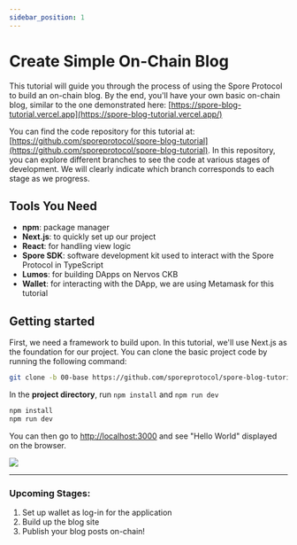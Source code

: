```yaml
---
sidebar_position: 1
---
```


# Create Simple On-Chain Blog

This tutorial will guide you through the process of using the Spore Protocol to build an on-chain blog. By the end, you'll have your own basic on-chain blog, similar to the one demonstrated here: [https://spore-blog-tutorial.vercel.app](https://spore-blog-tutorial.vercel.app/)

You can find the code repository for this tutorial at: [https://github.com/sporeprotocol/spore-blog-tutorial](https://github.com/sporeprotocol/spore-blog-tutorial). In this repository, you can explore different branches to see the code at various stages of development. We will clearly indicate which branch corresponds to each stage as we progress.

## Tools You Need

- **npm**: package manager
- **Next.js**: to quickly set up our project
- **React**: for handling view logic
- **Spore SDK**: software development kit used to interact with the Spore Protocol in TypeScript
- **Lumos**: for building DApps on Nervos CKB
- **Wallet**: for interacting with the DApp, we are using Metamask for this tutorial

## Getting started

First, we need a framework to build upon. In this tutorial, we'll use Next.js as the foundation for our project. You can clone the basic project code by running the following command:

```bash
git clone -b 00-base https://github.com/sporeprotocol/spore-blog-tutorial.git
```

In the **project directory**, run `npm install` and `npm run dev`

```bash
npm install
npm run dev
```

You can then go to [http://localhost:3000](http://localhost:3000/) and see "Hello World" displayed on the browser.

![](https://github.com/sporeprotocol/spore-docs/assets/9718515/c2da8b98-8136-46c3-922d-273bc332b48c)

---
### Upcoming Stages:

1. Set up wallet as log-in for the application
2. Build up the blog site
3. Publish your blog posts on-chain!
